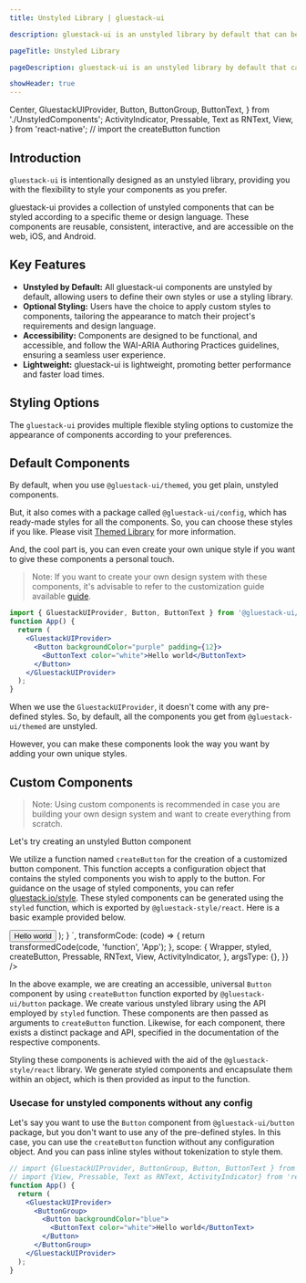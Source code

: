 ```yaml
---
title: Unstyled Library | gluestack-ui

description: gluestack-ui is an unstyled library by default that can be changed to match your project's style and needs.

pageTitle: Unstyled Library

pageDescription: gluestack-ui is an unstyled library by default that can be changed to match your project's style and needs.

showHeader: true
---
```


  Center,
  GluestackUIProvider,
  Button,
  ButtonGroup,
  ButtonText,
} from './UnstyledComponents';
  ActivityIndicator,
  Pressable,
  Text as RNText,
  View,
} from 'react-native';
// import the createButton function

<Meta title="ui/Core Concepts/Unstyled Library" />

## Introduction

`gluestack-ui` is intentionally designed as an unstyled library, providing you with the flexibility to style your components as you prefer.

gluestack-ui provides a collection of unstyled components that can be styled according to a specific theme or design language. These components are reusable, consistent, interactive, and are accessible on the web, iOS, and Android.

## Key Features

- **Unstyled by Default:** All gluestack-ui components are unstyled by default, allowing users to define their own styles or use a styling library.
- **Optional Styling:** Users have the choice to apply custom styles to components, tailoring the appearance to match their project's requirements and design language.
- **Accessibility:** Components are designed to be functional, and accessible, and follow the WAI-ARIA Authoring Practices guidelines, ensuring a seamless user experience.
- **Lightweight:** gluestack-ui is lightweight, promoting better performance and faster load times.

## Styling Options

The `gluestack-ui` provides multiple flexible styling options to customize the appearance of components according to your preferences.

## Default Components

By default, when you use `@gluestack-ui/themed`, you get plain, unstyled components.

But, it also comes with a package called `@gluestack-ui/config`, which has ready-made styles for all the components. So, you can choose these styles if you like. Please visit [Themed Library](https://gluestack.io/ui/docs/core-concepts/themed-library) for more information.

And, the cool part is, you can even create your own unique style if you want to give these components a personal touch.

> Note: If you want to create your own design system with these components, it's advisable to refer to the customization guide available [guide](https://gluestack.io/ui/docs/guides/building-design-systems).

```jsx
import { GluestackUIProvider, Button, ButtonText } from '@gluestack-ui/themed';
function App() {
  return (
    <GluestackUIProvider>
      <Button backgroundColor="purple" padding={12}>
        <ButtonText color="white">Hello world</ButtonText>
      </Button>
    </GluestackUIProvider>
  );
}
```

When we use the `GluestackUIProvider`, it doesn't come with any pre-defined styles. So, by default, all the components you get from `@gluestack-ui/themed` are unstyled.

However, you can make these components look the way you want by adding your own unique styles.

## Custom Components

> Note: Using custom components is recommended in case you are building your own design system and want to create everything from scratch.

Let's try creating an unstyled Button component

We utilize a function named `createButton` for the creation of a customized button component. This function accepts a configuration object that contains the styled components you wish to apply to the button. For guidance on the usage of styled components, you can refer [gluestack.io/style](/style). These styled components can be generated using the `styled` function, which is exported by `@gluestack-style/react`. Here is a basic example provided below.

<AppProvider>
  <CodePreview
    showComponentRenderer={true}
    showArgsController={false}
    metaData={{
      code: `
    // import {styled} from '@gluestack-style/react';
    // import {View, Pressable, Text as RNText, ActivityIndicator} from 'react-native';
    function App() {
      const Root = styled(Pressable, {});
      const Text = styled(RNText, {});
      const Group = styled(View, {});
      const Spinner = styled(ActivityIndicator, {});
      const Icon = styled(View, {});
      // Understanding the API
      const Button = createButton({
        Root,
        Text,
        Group,
        Spinner,
        Icon
      });
      return (
        <Button.Group>
          <Button>
            <Button.Text $dark-color="white">Hello world</Button.Text>
          </Button>
        </Button.Group>
      );
    }
`,
      transformCode: (code) => {
        return transformedCode(code, 'function', 'App');
      },
      scope: {
        Wrapper,
        styled,
        createButton,
        Pressable,
        RNText,
        View,
        ActivityIndicator,
      },
      argsType: {},
    }}
  />
</AppProvider>

In the above example, we are creating an accessible, universal `Button` component by using `createButton` function exported by `@gluestack-ui/button` package. We create various unstyled library using the API employed by `styled` function. These components are then passed as arguments to `createButton` function. Likewise, for each component, there exists a distinct package and API, specified in the documentation of the respective components.

Styling these components is achieved with the aid of the `@gluestack-style/react` library. We generate styled components and encapsulate them within an object, which is then provided as input to the function.

### Usecase for unstyled components without any config

Let's say you want to use the `Button` component from `@gluestack-ui/button` package, but you don't want to use any of the pre-defined styles. In this case, you can use the `createButton` function without any configuration object. And you can pass inline styles without tokenization to style them.

```jsx
// import {GluestackUIProvider, ButtonGroup, Button, ButtonText } from '@gluestack-style/react';
// import {View, Pressable, Text as RNText, ActivityIndicator} from 'react-native';
function App() {
  return (
    <GluestackUIProvider>
      <ButtonGroup>
        <Button backgroundColor="blue">
          <ButtonText color="white">Hello world</ButtonText>
        </Button>
      </ButtonGroup>
    </GluestackUIProvider>
  );
}
```

